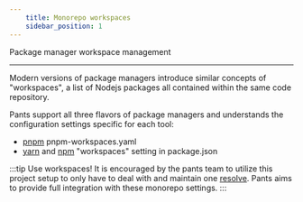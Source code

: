```yaml
---
    title: Monorepo workspaces
    sidebar_position: 1
---
```

Package manager workspace management

---

Modern versions of package managers introduce similar
concepts of "workspaces", a list of Nodejs packages all contained within the same code repository.

Pants support all three flavors of package managers and understands the configuration
settings specific for each tool:

- [pnpm](https://pnpm.io/workspaces) pnpm-workspaces.yaml
- [yarn](https://yarnpkg.com/features/workspaces) and [npm](https://docs.npmjs.com/cli/v10/using-npm/workspaces)
    "workspaces" setting in package.json

:::tip Use workspaces!
It is encouraged by the pants team to utilize this project setup to only have to deal with and maintain
one [resolve](./lockfiles.mdx). Pants aims to provide full integration with these monorepo settings.
:::
